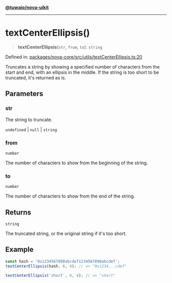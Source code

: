 [**@tuwaio/nova-uikit**](../../../README.md)

***

# textCenterEllipsis()

> **textCenterEllipsis**(`str`, `from`, `to`): `string`

Defined in: [packages/nova-core/src/utils/textCenterEllipsis.ts:20](https://github.com/TuwaIO/nova-uikit/blob/6c97c381f0e2c0df922ab158d0d6a629378a1956/packages/nova-core/src/utils/textCenterEllipsis.ts#L20)

Truncates a string by showing a specified number of characters from the start and end,
with an ellipsis in the middle. If the string is too short to be truncated, it's returned as is.

## Parameters

### str

The string to truncate.

`undefined` | `null` | `string`

### from

`number`

The number of characters to show from the beginning of the string.

### to

`number`

The number of characters to show from the end of the string.

## Returns

`string`

The truncated string, or the original string if it's too short.

## Example

```ts
const hash = '0x1234567890abcdef1234567890abcdef';
textCenterEllipsis(hash, 6, 4); // => "0x1234...cdef"

textCenterEllipsis('short', 6, 4); // => "short"
```
